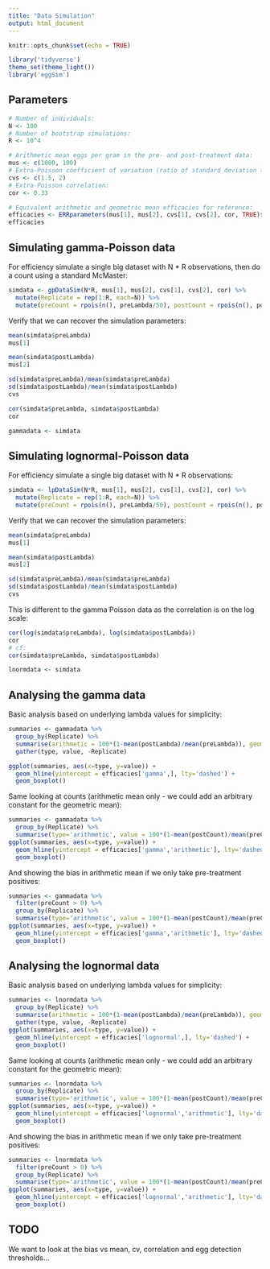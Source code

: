 ```yaml
---
title: "Data Simulation"
output: html_document
---
```


```r
knitr::opts_chunk$set(echo = TRUE)
```

```r
library('tidyverse')
theme_set(theme_light())
library('eggSim')
```

## Parameters

```r
# Number of individuals:
N <- 100
# Number of bootstrap simulations:
R <- 10^4

# Arithmetic mean eggs per gram in the pre- and post-treatment data:
mus <- c(1000, 100)
# Extra-Poisson coefficient of variation (ratio of standard deviation to the mean):
cvs <- c(1.5, 2)
# Extra-Poisson correlation:
cor <- 0.33

# Equivalent arithmetic and geometric mean efficacies for reference:
efficacies <- ERRparameters(mus[1], mus[2], cvs[1], cvs[2], cor, TRUE)$efficacies
efficacies
```


## Simulating gamma-Poisson data

For efficiency simulate a single big dataset with N * R observations, then do a count using a standard McMaster:

```r
simdata <- gpDataSim(N*R, mus[1], mus[2], cvs[1], cvs[2], cor) %>%
  mutate(Replicate = rep(1:R, each=N)) %>%
  mutate(preCount = rpois(n(), preLambda/50), postCount = rpois(n(), postLambda/50))
```

Verify that we can recover the simulation parameters:

```r
mean(simdata$preLambda)
mus[1]
```

```r
mean(simdata$postLambda)
mus[2]
```

```r
sd(simdata$preLambda)/mean(simdata$preLambda)
sd(simdata$postLambda)/mean(simdata$postLambda)
cvs
```

```r
cor(simdata$preLambda, simdata$postLambda)
cor
```

```r
gammadata <- simdata
```


## Simulating lognormal-Poisson data

For efficiency simulate a single big dataset with N * R observations:

```r
simdata <- lpDataSim(N*R, mus[1], mus[2], cvs[1], cvs[2], cor) %>%
  mutate(Replicate = rep(1:R, each=N)) %>%
  mutate(preCount = rpois(n(), preLambda/50), postCount = rpois(n(), postLambda/50))
```

Verify that we can recover the simulation parameters:

```r
mean(simdata$preLambda)
mus[1]
```

```r
mean(simdata$postLambda)
mus[2]
```

```r
sd(simdata$preLambda)/mean(simdata$preLambda)
sd(simdata$postLambda)/mean(simdata$postLambda)
cvs
```

This is different to the gamma Poisson data as the correlation is on the log scale:

```r
cor(log(simdata$preLambda), log(simdata$postLambda))
cor
# cf:
cor(simdata$preLambda, simdata$postLambda)
```

```r
lnormdata <- simdata
```


## Analysing the gamma data

Basic analysis based on underlying lambda values for simplicity:

```r
summaries <- gammadata %>%
  group_by(Replicate) %>%
  summarise(arithmetic = 100*(1-mean(postLambda)/mean(preLambda)), geometric = 100*(1-exp(mean(log(postLambda))-mean(log(preLambda))))) %>%
  gather(type, value, -Replicate)
```

```r
ggplot(summaries, aes(x=type, y=value)) +
  geom_hline(yintercept = efficacies['gamma',], lty='dashed') +
  geom_boxplot()
```


Same looking at counts (arithmetic mean only - we could add an arbitrary constant for the geometric mean):

```r
summaries <- gammadata %>%
  group_by(Replicate) %>%
  summarise(type='arithmetic', value = 100*(1-mean(postCount)/mean(preCount)))
ggplot(summaries, aes(x=type, y=value)) +
  geom_hline(yintercept = efficacies['gamma','arithmetic'], lty='dashed') +
  geom_boxplot()
```


And showing the bias in arithmetic mean if we only take pre-treatment positives:

```r
summaries <- gammadata %>%
  filter(preCount > 0) %>%
  group_by(Replicate) %>%
  summarise(type='arithmetic', value = 100*(1-mean(postCount)/mean(preCount)))
ggplot(summaries, aes(x=type, y=value)) +
  geom_hline(yintercept = efficacies['gamma','arithmetic'], lty='dashed') +
  geom_boxplot()
```


## Analysing the lognormal data

Basic analysis based on underlying lambda values for simplicity:

```r
summaries <- lnormdata %>%
  group_by(Replicate) %>%
  summarise(arithmetic = 100*(1-mean(postLambda)/mean(preLambda)), geometric = 100*(1-exp(mean(log(postLambda))-mean(log(preLambda))))) %>%
  gather(type, value, -Replicate)
ggplot(summaries, aes(x=type, y=value)) +
  geom_hline(yintercept = efficacies['lognormal',], lty='dashed') +
  geom_boxplot()
```

Same looking at counts (arithmetic mean only - we could add an arbitrary constant for the geometric mean):

```r
summaries <- lnormdata %>%
  group_by(Replicate) %>%
  summarise(type='arithmetic', value = 100*(1-mean(postCount)/mean(preCount)))
ggplot(summaries, aes(x=type, y=value)) +
  geom_hline(yintercept = efficacies['lognormal','arithmetic'], lty='dashed') +
  geom_boxplot()
```


And showing the bias in arithmetic mean if we only take pre-treatment positives:

```r
summaries <- lnormdata %>%
  filter(preCount > 0) %>%
  group_by(Replicate) %>%
  summarise(type='arithmetic', value = 100*(1-mean(postCount)/mean(preCount)))
ggplot(summaries, aes(x=type, y=value)) +
  geom_hline(yintercept = efficacies['lognormal','arithmetic'], lty='dashed') +
  geom_boxplot()
```

## TODO

We want to look at the bias vs mean, cv, correlation and egg detection thresholds...

